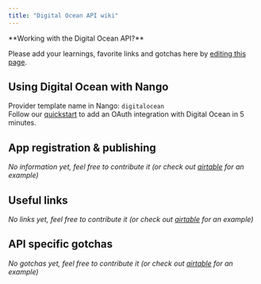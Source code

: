```yaml
---
title: "Digital Ocean API wiki"
---
```


<Info>
**Working with the Digital Ocean API?**

Please add your learnings, favorite links and gotchas here by
[editing this page](https://github.com/nangohq/nango/tree/master/docs/docs/providers/digitalocean.md).

</Info>

## Using Digital Ocean with Nango[](#using-digital-ocean-with-nango "Direct link to Using Digital Ocean with Nango")

Provider template name in Nango: `digitalocean`  
Follow our [quickstart](/quickstart) to add an OAuth integration with Digital
Ocean in 5 minutes.

## App registration & publishing[](#app-registration--publishing "Direct link to App registration & publishing")

_No information yet, feel free to contribute it (or check out
[airtable](/providers/airtable) for an example)_

## Useful links[](#useful-links "Direct link to Useful links")

_No links yet, feel free to contribute it (or check out
[airtable](/providers/airtable) for an example)_

## API specific gotchas[](#api-specific-gotchas "Direct link to API specific gotchas")

_No gotchas yet, feel free to contribute it (or check out
[airtable](/providers/airtable) for an example)_
